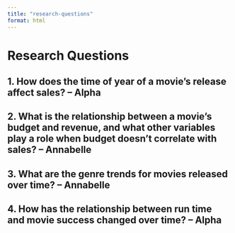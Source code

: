 ```yaml
---
title: "research-questions"
format: html
---
```


# Research Questions

## 1. How does the time of year of a movie's release affect sales? -- Alpha

## 2. What is the relationship between a movie's budget and revenue, and what other variables play a role when budget doesn't  correlate with sales? -- Annabelle

## 3. What are the genre trends for movies released over time? -- Annabelle

## 4. How has the relationship between run time and movie success changed over time? -- Alpha
